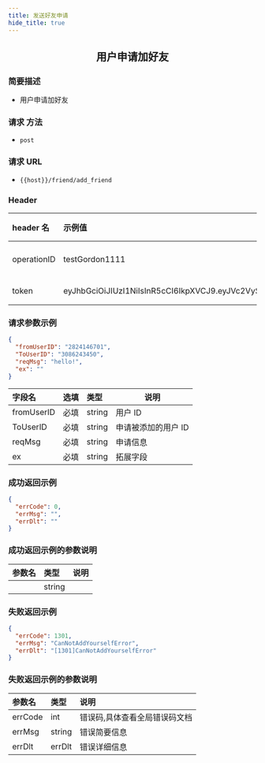 ```yaml
---
title: 发送好友申请
hide_title: true
---
```


<center>

## 用户申请加好友

</center>

### 简要描述

- 用户申请加好友

### 请求 方法

- `post`

### 请求 URL

- `{{host}}/friend/add_friend`

### Header

| header 名   | 示例值                                                                                                                                                                                                      | 选填 | 类型   | 说明                         |
| :---------- | :---------------------------------------------------------------------------------------------------------------------------------------------------------------------------------------------------------- | :--- | ------ | ---------------------------- |
| operationID | testGordon1111                                                                                                                                                                                              | 必填 | string | operationID 用于全局链路追踪 |
| token       | eyJhbGciOiJIUzI1NiIsInR5cCI6IkpXVCJ9.eyJVc2VySUQiOiJvcGVuSU0xMjM0NTYiLCJQbGF0Zm9ybUlEIjoxLCJleHAiOjE2OTU4MjE4MDUsIm5iZiI6MTY4ODA0NTUwNSwiaWF0IjoxNjg4MDQ1ODA1fQ.cY4ecn4qNO59uOkjLiJXSVg57INKOeeXxsNA2ABVFeg | 必填 | string | 管理员或者用户 token         |

### 请求参数示例

```json
{
  "fromUserID": "2824146701",
  "ToUserID": "3086243450",
  "reqMsg": "hello!",
  "ex": ""
}
```

| 字段名     | 选填 | 类型   | 说明                |
| :--------- | :--- | :----- | ------------------- |
| fromUserID | 必填 | string | 用户 ID             |
| ToUserID   | 必填 | string | 申请被添加的用户 ID |
| reqMsg     | 必填 | string | 申请信息            |
| ex         | 必填 | string | 拓展字段            |

### 成功返回示例

```json
{
  "errCode": 0,
  "errMsg": "",
  "errDlt": ""
}
```

### 成功返回示例的参数说明

| 参数名 | 类型   | 说明 |
| :----- | :----- | :--- |
|        | string |      |

### 失败返回示例

```json
{
  "errCode": 1301,
  "errMsg": "CanNotAddYourselfError",
  "errDlt": "[1301]CanNotAddYourselfError"
}
```

### 失败返回示例的参数说明

| 参数名  | 类型   | 说明                          |
| :------ | :----- | :---------------------------- |
| errCode | int    | 错误码,具体查看全局错误码文档 |
| errMsg  | string | 错误简要信息                  |
| errDlt  | errDlt | 错误详细信息                  |
